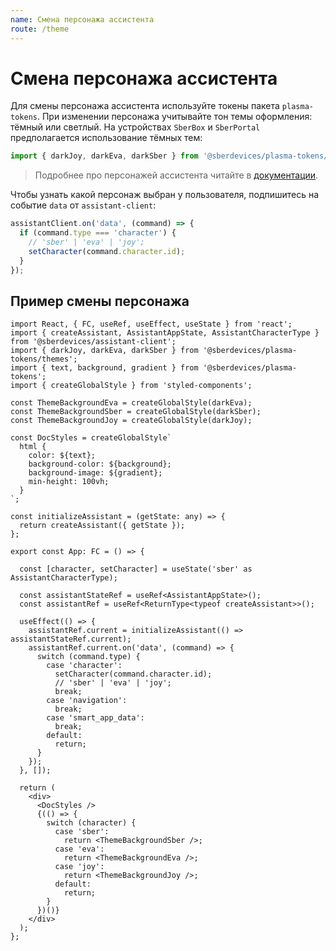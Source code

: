 ```yaml
---
name: Смена персонажа ассистента
route: /theme
---
```




<ThemeSelect />

# Смена персонажа ассистента

Для смены персонажа ассистента используйте токены пакета `plasma-tokens`.
При изменении персонажа учитывайте тон темы оформления: тёмный или светлый.
На устройствах `SberBox` и `SberPortal` предполагается использование тёмных тем:

```js
import { darkJoy, darkEva, darkSber } from '@sberdevices/plasma-tokens/themes';
```

> Подробнее про персонажей ассистента читайте в [документации](https://developer.sberdevices.ru/docs/ru/basics/about_assistant).

Чтобы узнать какой персонаж выбран у пользователя, подпишитесь на событие `data` от `assistant-client`:

```js
assistantClient.on('data', (command) => {
  if (command.type === 'character') {
    // 'sber' | 'eva' | 'joy';
    setCharacter(command.character.id);
  }
});
```

## Пример смены персонажа

```tsx
import React, { FC, useRef, useEffect, useState } from 'react';
import { createAssistant, AssistantAppState, AssistantCharacterType } from '@sberdevices/assistant-client';
import { darkJoy, darkEva, darkSber } from '@sberdevices/plasma-tokens/themes';
import { text, background, gradient } from '@sberdevices/plasma-tokens';
import { createGlobalStyle } from 'styled-components';

const ThemeBackgroundEva = createGlobalStyle(darkEva);
const ThemeBackgroundSber = createGlobalStyle(darkSber);
const ThemeBackgroundJoy = createGlobalStyle(darkJoy);

const DocStyles = createGlobalStyle`
  html {
    color: ${text};
    background-color: ${background};
    background-image: ${gradient};
    min-height: 100vh;
  }
`;

const initializeAssistant = (getState: any) => {
  return createAssistant({ getState });
};

export const App: FC = () => {

  const [character, setCharacter] = useState('sber' as AssistantCharacterType);
  
  const assistantStateRef = useRef<AssistantAppState>();
  const assistantRef = useRef<ReturnType<typeof createAssistant>>();

  useEffect(() => {
    assistantRef.current = initializeAssistant(() => assistantStateRef.current);
    assistantRef.current.on('data', (command) => {
      switch (command.type) {
        case 'character':
          setCharacter(command.character.id);
          // 'sber' | 'eva' | 'joy';
          break;
        case 'navigation':
          break;
        case 'smart_app_data':
          break;
        default:
          return;
      }
    });
  }, []);

  return (
    <div>
      <DocStyles />
      {(() => {
        switch (character) {
          case 'sber':
            return <ThemeBackgroundSber />;
          case 'eva':
            return <ThemeBackgroundEva />;
          case 'joy':
            return <ThemeBackgroundJoy />;
          default:
            return;
        }
      })()}
    </div>
  );
};
```

